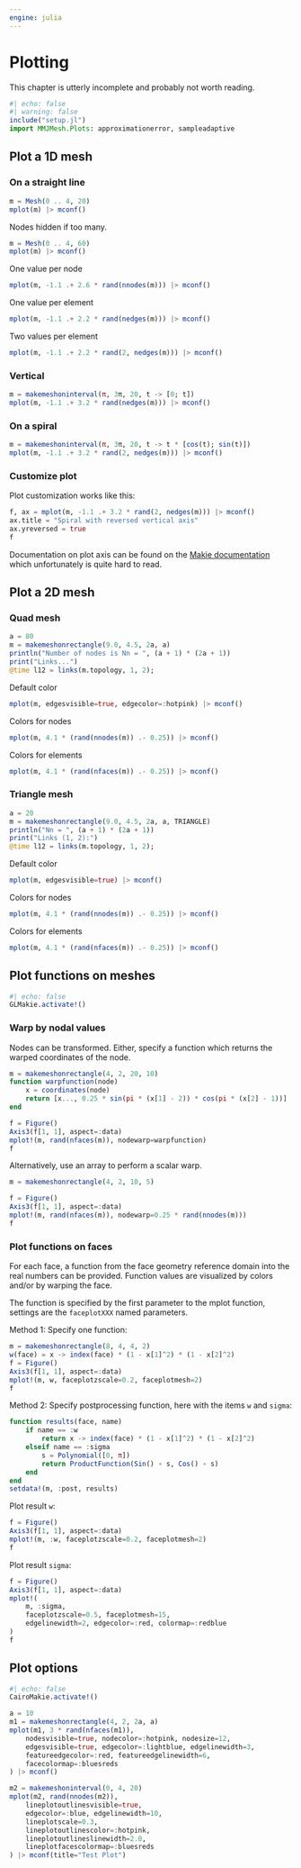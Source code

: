 ```yaml
---
engine: julia
---
```


# Plotting

This chapter is utterly incomplete and probably not worth reading.

```julia
#| echo: false
#| warning: false
include("setup.jl")
import MMJMesh.Plots: approximationerror, sampleadaptive
```

## Plot a 1D mesh

### On a straight line

```julia
m = Mesh(0 .. 4, 20)
mplot(m) |> mconf()
```

Nodes hidden if too many.

```julia
m = Mesh(0 .. 4, 60)
mplot(m) |> mconf()
```

One value per node

```julia
mplot(m, -1.1 .+ 2.6 * rand(nnodes(m))) |> mconf()
```

One value per element

```julia
mplot(m, -1.1 .+ 2.2 * rand(nedges(m))) |> mconf()
```

Two values per element

```julia
mplot(m, -1.1 .+ 2.2 * rand(2, nedges(m))) |> mconf()
```

### Vertical

```julia
m = makemeshoninterval(π, 3π, 20, t -> [0; t])
mplot(m, -1.1 .+ 3.2 * rand(nedges(m))) |> mconf()
```

### On a spiral

```julia
m = makemeshoninterval(π, 3π, 20, t -> t * [cos(t); sin(t)])
mplot(m, -1.1 .+ 3.2 * rand(2, nedges(m))) |> mconf()
```

### Customize plot

Plot customization works like this:

```julia
f, ax = mplot(m, -1.1 .+ 3.2 * rand(2, nedges(m))) |> mconf()
ax.title = "Spiral with reversed vertical axis"
ax.yreversed = true
f
```

Documentation on plot axis can be found on the [Makie documentation](https://docs.makie.org/stable/reference/blocks/axis) which unfortunately is quite hard to read.

## Plot a 2D mesh

### Quad mesh

```julia
a = 80
m = makemeshonrectangle(9.0, 4.5, 2a, a)
println("Number of nodes is Nn = ", (a + 1) * (2a + 1))
print("Links...")
@time l12 = links(m.topology, 1, 2);
```

Default color

```julia
mplot(m, edgesvisible=true, edgecolor=:hotpink) |> mconf()
```

Colors for nodes

```julia
mplot(m, 4.1 * (rand(nnodes(m)) .- 0.25)) |> mconf()
```

Colors for elements

```julia
mplot(m, 4.1 * (rand(nfaces(m)) .- 0.25)) |> mconf()
```

### Triangle mesh

```julia
a = 20
m = makemeshonrectangle(9.0, 4.5, 2a, a, TRIANGLE)
println("Nn = ", (a + 1) * (2a + 1))
print("Links (1, 2):")
@time l12 = links(m.topology, 1, 2);
```

Default color

```julia
mplot(m, edgesvisible=true) |> mconf()
```

Colors for nodes

```julia
mplot(m, 4.1 * (rand(nnodes(m)) .- 0.25)) |> mconf()
```

Colors for elements

```julia
mplot(m, 4.1 * (rand(nfaces(m)) .- 0.25)) |> mconf()
```

## Plot functions on meshes

```julia
#| echo: false
GLMakie.activate!()
```

### Warp by nodal values

Nodes can be transformed. Either, specify a function which returns the 
warped coordinates of the node.

```julia
m = makemeshonrectangle(4, 2, 20, 10)
function warpfunction(node)
    x = coordinates(node)
    return [x..., 0.25 * sin(pi * (x[1] - 2)) * cos(pi * (x[2] - 1))]
end

f = Figure()
Axis3(f[1, 1], aspect=:data)
mplot!(m, rand(nfaces(m)), nodewarp=warpfunction)
f
```

Alternatively, use an array to perform a scalar warp.

```julia
m = makemeshonrectangle(4, 2, 10, 5)

f = Figure()
Axis3(f[1, 1], aspect=:data)
mplot!(m, rand(nfaces(m)), nodewarp=0.25 * rand(nnodes(m)))
f
```

### Plot functions on faces

For each face, a function from the face geometry reference domain into the real numbers can be provided. Function values are visualized by colors and/or by warping the face. 

The function is specified by the first parameter to the mplot function, settings are the `faceplotXXX` named parameters.

Method 1: Specify one function:

```julia
m = makemeshonrectangle(8, 4, 4, 2)
w(face) = x -> index(face) * (1 - x[1]^2) * (1 - x[2]^2)
f = Figure()
Axis3(f[1, 1], aspect=:data)
mplot!(m, w, faceplotzscale=0.2, faceplotmesh=2)
f
```

Method 2: Specify postprocessing function, here with the items `w` and `sigma`:

```julia
function results(face, name)
    if name == :w
        return x -> index(face) * (1 - x[1]^2) * (1 - x[2]^2)
    elseif name == :sigma
        s = Polynomial([0, π])
        return ProductFunction(Sin() ∘ s, Cos() ∘ s)
    end
end
setdata!(m, :post, results)
```

Plot result `w`:

```julia
f = Figure()
Axis3(f[1, 1], aspect=:data)
mplot!(m, :w, faceplotzscale=0.2, faceplotmesh=2)
f
```

Plot result `sigma`:

```julia
f = Figure()
Axis3(f[1, 1], aspect=:data)
mplot!(
    m, :sigma,
    faceplotzscale=0.5, faceplotmesh=15, 
    edgelinewidth=2, edgecolor=:red, colormap=:redblue
)
f
```


## Plot options

```julia
#| echo: false
CairoMakie.activate!()
```

```julia
a = 10
m1 = makemeshonrectangle(4, 2, 2a, a)
mplot(m1, 3 * rand(nfaces(m1)),
    nodesvisible=true, nodecolor=:hotpink, nodesize=12,
    edgesvisible=true, edgecolor=:lightblue, edgelinewidth=3,
    featureedgecolor=:red, featureedgelinewidth=6,
    facecolormap=:bluesreds
) |> mconf()
```

```julia
m2 = makemeshoninterval(0, 4, 20)
mplot(m2, rand(nnodes(m2)),
    lineplotoutlinesvisible=true,
    edgecolor=:blue, edgelinewidth=10,
    lineplotscale=0.3,
    lineplotoutlinescolor=:hotpink,
    lineplotoutlineslinewidth=2.0,
    lineplotfacescolormap=:bluesreds
) |> mconf(title="Test Plot")
```
